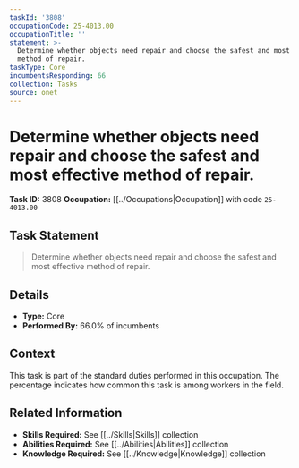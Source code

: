 ```yaml
---
taskId: '3808'
occupationCode: 25-4013.00
occupationTitle: ''
statement: >-
  Determine whether objects need repair and choose the safest and most effective
  method of repair.
taskType: Core
incumbentsResponding: 66
collection: Tasks
source: onet
---
```

# Determine whether objects need repair and choose the safest and most effective method of repair.

**Task ID:** 3808
**Occupation:** [[../Occupations|Occupation]] with code `25-4013.00`

## Task Statement

> Determine whether objects need repair and choose the safest and most effective method of repair.

## Details

- **Type:** Core
- **Performed By:** 66.0% of incumbents

## Context

This task is part of the standard duties performed in this occupation. The percentage indicates how common this task is among workers in the field.

## Related Information

- **Skills Required:** See [[../Skills|Skills]] collection
- **Abilities Required:** See [[../Abilities|Abilities]] collection
- **Knowledge Required:** See [[../Knowledge|Knowledge]] collection

